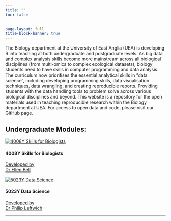 ```yaml
---
title: ""
toc: false

  
page-layout: full
title-block-banner: true
---
```




The Biology department at the University of East Anglia (UEA) is developing R into teaching at both undergraduate and postgraduate levels. 
As big data and complex analysis skills become more mainstream across all biological disciplines (from multi-omics to complex ecological datasets), biology students need to have skills in computer programming and data analysis. The curriculum now prioritises the essential analytical skills in "data science", including developing programming skills, data visualisation techniques, data wrangling, and creating reproducible reports. Providing students with the data handling tools to problem solve across various biological disciplines and beyond.
This website is a repository for the open materials used in teaching reproducible research within the Biology department at UEA. For access to open data and code, please visit our GitHub page.

::: {.grid}

::: {.g-col-12 #sec-curr}
## Undergraduate Modules: {#sec-curr}
:::

::: {.g-col-12 .g-col-md-4}
<div class="card h-100">
<div class="card-body d-flex flex-column position-relative">
<a href="https://ellenbell.github.io/4008Y/" target="_blank">
<img src="images/blank.png" class="card-img-top" alt="4008Y Skills for Biologists">
</a>
<h4 class="card-title">4008Y Skills for Biologists</h4>
<a href="https://research-portal.uea.ac.uk/en/persons/ellen-bell" target="_blank">
<p class="card-subtitle">Developed by<br>Dr Ellen Bell</p>
</a>
<div class="card-text text-center"></div>
<div class="text-center">
</a>
</div>
</div>
</div>
:::

::: {.g-col-12 .g-col-md-4}
<div class="card h-100">
<div class="card-body d-flex flex-column position-relative">
<a href="https://ueabio.github.io/data-sci-v1/" target="_blank">
<img src="images/data_sci.png" class="card-img-top" alt="5023Y Data Science">
</a>
<h4 class="card-title">5023Y Data Science</h4>
<a href="https://research-portal.uea.ac.uk/en/persons/philip-leftwich" target="_blank">
<p class="card-subtitle">Developed by<br>Dr Philip Leftwich</p>
</a>
<div class="card-text text-center"></div>
<div class="text-center">
</a>
</div>
</div>
</div>

:::

:::



---

